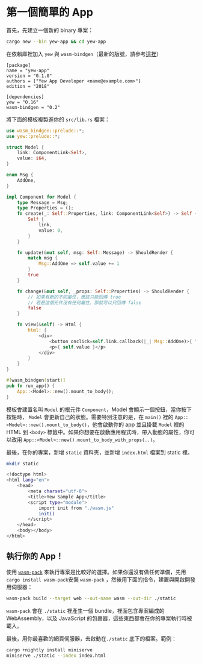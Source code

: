 # 第一個簡單的 App

首先，先建立一個新的 binary 專案：

```bash
cargo new --bin yew-app && cd yew-app
```

在依賴庫裡加入 `yew` 與 `wasm-bindgen`（最新的版號，請參考[這裡](https://docs.rs/yew)）

```text title="Cargo.toml"
[package]
name = "yew-app"
version = "0.1.0"
authors = ["Yew App Developer <name@example.com>"]
edition = "2018"

[dependencies]
yew = "0.16"
wasm-bindgen = "0.2"
```


將下面的模板複製進你的 `src/lib.rs` 檔案：

```rust title="src/lib.rs"
use wasm_bindgen::prelude::*;
use yew::prelude::*;

struct Model {
    link: ComponentLink<Self>,
    value: i64,
}

enum Msg {
    AddOne,
}

impl Component for Model {
    type Message = Msg;
    type Properties = ();
    fn create(_: Self::Properties, link: ComponentLink<Self>) -> Self {
        Self {
            link,
            value: 0,
        }
    }

    fn update(&mut self, msg: Self::Message) -> ShouldRender {
        match msg {
            Msg::AddOne => self.value += 1
        }
        true
    }

    fn change(&mut self, _props: Self::Properties) -> ShouldRender {
        // 如果有新的不同屬性，應該只能回傳 true
        // 若是這個元件沒有任何屬性，那就可以只回傳 false
        false
    }

    fn view(&self) -> Html {
        html! {
            <div>
                <button onclick=self.link.callback(|_| Msg::AddOne)>{ "+1" }</button>
                <p>{ self.value }</p>
            </div>
        }
    }
}

#[wasm_bindgen(start)]
pub fn run_app() {
    App::<Model>::new().mount_to_body();
}
```


模板會建置名叫 `Model` 的根元件 `Component`，Model 會顯示一個按鈕，當你按下按鈕時， `Model` 會更新自己的狀態。需要特別注意的是，在 `main()` 裡的 `App::<Model>::new().mount_to_body()`，他會啟動你的 app 並且掛載 `Model` 裡的 HTML 到 `<body>` 標籤中。如果你想要在啟動應用程式時，帶入動態的屬性，你可以改用 `App::<Model>::new().mount_to_body_with_props(..)`。

最後，在你的專案，新增 `static` 資料夾，並新增 `index.html` 檔案到 static 裡。

```bash
mkdir static
```

```bash title="index.html"
<!doctype html>
<html lang="en">
    <head>
        <meta charset="utf-8">
        <title>Yew Sample App</title>
        <script type="module">
            import init from "./wasm.js"
            init()
        </script>
    </head>
    <body></body>
</html>
```


## 執行你的 App！

使用 [`wasm-pack`](https://rustwasm.github.io/docs/wasm-pack/) 來執行專案是比較好的選擇。如果你還沒有做任何準備，先用`cargo install wasm-pack`安裝 `wasm-pack` ，然後用下面的指令，建置與開啟開發用伺服器：

```bash
wasm-pack build --target web --out-name wasm --out-dir ./static
```

`wasm-pack` 會在 `./static` 裡產生一個 bundle，裡面包含專案編成的 WebAssembly，以及 JavaScript 的包裹器，這些東西都會在你的專案執行時被載入。

最後，用你最喜歡的網頁伺服器，去啟動在`./static` 底下的檔案。範例：

```bash
cargo +nightly install miniserve
miniserve ./static --index index.html
```
